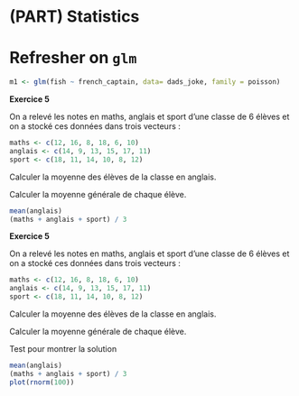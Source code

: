 # (PART) Statistics {-}

# Refresher on `glm`


```r
m1 <- glm(fish ~ french_captain, data= dads_joke, family = poisson)
```


**Exercice 5**

On a relevé les notes en maths, anglais et sport d'une classe de 6 élèves et on a stocké ces données dans trois vecteurs :

```r
maths <- c(12, 16, 8, 18, 6, 10)
anglais <- c(14, 9, 13, 15, 17, 11)
sport <- c(18, 11, 14, 10, 8, 12)
```

Calculer la moyenne des élèves de la classe en anglais.

Calculer la moyenne générale de chaque élève.


```r
mean(anglais)
(maths + anglais + sport) / 3
```

**Exercice 5**

On a relevé les notes en maths, anglais et sport d'une classe de 6 élèves et on a stocké ces données dans trois vecteurs :

```r
maths <- c(12, 16, 8, 18, 6, 10)
anglais <- c(14, 9, 13, 15, 17, 11)
sport <- c(18, 11, 14, 10, 8, 12)
```

Calculer la moyenne des élèves de la classe en anglais.

Calculer la moyenne générale de chaque élève.

<div class = "exer">

Test pour montrer la solution
```r
mean(anglais)
(maths + anglais + sport) / 3
plot(rnorm(100))
```
</div>